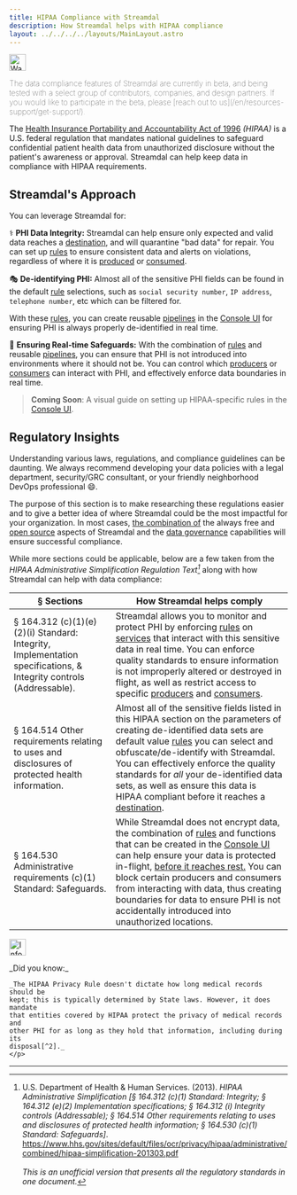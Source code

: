 ```yaml
---
title: HIPAA Compliance with Streamdal
description: How Streamdal helps with HIPAA compliance
layout: ../../../../layouts/MainLayout.astro
---
```



<Notification type="warning">
  <img src={warning} alt="Warning" width="30px" height="30px" />
  <p style="font-weight: lighter;">The data compliance features of Streamdal 
  are currently in beta, and being tested with a select group of contributors, 
  companies, and design partners. If you would like to participate in the beta, 
  please 
  [reach out to us](/en/resources-support/get-support/).</p>
</Notification>

The <a href="https://www.cdc.gov/phlp/publications/topic/hipaa.html" target="_blank">Health Insurance Portability and Accountability Act of 1996</a> 
_(HIPAA)_ is a U.S. federal regulation that mandates national guidelines to 
safeguard confidential patient health data from unauthorized disclosure 
without the patient's awareness or approval. Streamdal can help keep data in
compliance with HIPAA requirements.

## Streamdal's Approach

You can leverage Streamdal for:

⚕️ **<span class="ykeyword">PHI Data Integrity</span>:** Streamdal can help ensure only expected and valid data reaches a <a href="/en/resources-support/glossary/#destination" class="pkeyword">destination</a>, and will quarantine "bad data" for repair. You can set up <a href="/en/resources-support/glossary/#rule-or-step" class="pkeyword">rules</a> to ensure consistent data and alerts on violations, regardless of where it is <a href="/en/resources-support/glossary/#producer" class="pkeyword">produced</a> or <a href="/en/resources-support/glossary/#consumer" class="pkeyword">consumed</a>. 

🎭 **<span class="ykeyword">De-identifying PHI</span>:** Almost all of the sensitive PHI fields can be found in the default <a href="/en/resources-support/glossary/#rule-or-step" class="pkeyword">rule</a> selections, such as `social security number`, `IP address`, `telephone number`, etc which can be filtered for. 

With these <a href="/en/resources-support/glossary/#rule-or-step" class="pkeyword">rules</a>, you can create reusable <a href="/en/resources-support/glossary/#pipeline-or-ruleset" class="pkeyword">pipelines</a> in the [Console UI](/en/core-components/console-ui/) for ensuring PHI is always properly de-identified in real time.

🦺 **<span class="ykeyword">Ensuring Real-time Safeguards</span>:** With the combination of <a href="/en/resources-support/glossary/#rule-or-step" class="pkeyword">rules</a> and reusable <a href="/en/resources-support/glossary/#pipeline-or-ruleset" class="pkeyword">pipelines</a>, you can ensure that PHI is not introduced into environments where it should not be. You can control which <a href="/en/resources-support/glossary/#producer" class="pkeyword">producers</a> or <a href="/en/resources-support/glossary/#consumer" class="pkeyword">consumers</a> can interact with PHI, and effectively enforce data boundaries in real time.

> **Coming Soon**: A visual guide on setting up HIPAA-specific rules in the 
[Console UI](/en/core-components/console-ui/).

## Regulatory Insights

Understanding various laws, regulations, and compliance guidelines can be 
daunting. We always recommend developing your data policies with a legal 
department, security/GRC consultant, or your friendly neighborhood DevOps 
professional 😄.

The purpose of this section is to make researching these regulations easier and 
to give a better idea of where Streamdal could be the most impactful for your 
organization. In most cases, <u>the combination of</u> the always free and 
[open source](/en/resources-support/open-source/) aspects of Streamdal and the 
[data governance](/en/data-governance/overview/) capabilities will ensure 
successful compliance. 

While more sections could be applicable, below are a few taken from the 
_HIPAA Administrative Simplification Regulation Text[^1]_ along with how 
Streamdal can help with data compliance:

| § Sections | How Streamdal helps comply |
|-|-|
| § 164.312 (c)(1)(e)(2)(i) Standard: Integrity, Implementation specifications, & Integrity controls (Addressable).| Streamdal allows you to monitor and protect PHI by enforcing [rules](/en/resources-support/glossary/#rule-or-step) on [services](/en/resources-support/glossary/#service) that interact with this sensitive data in real time. You can enforce quality standards to ensure information is not improperly altered or destroyed in flight, as well as restrict access to specific [producers](/en/resources-support/glossary/#producer) and [consumers](/en/resources-support/glossary/#consumer). |
| § 164.514 Other requirements relating to uses and disclosures of protected health information. | Almost all of the sensitive fields listed in this HIPAA section on the parameters of creating de-identified data sets are default value [rules](/en/resources-support/glossary/#rule-or-step) you can select and obfuscate/de-identify with Streamdal. You can effectively enforce the quality standards for _all_ your de-identified data sets, as well as ensure this data is HIPAA compliant before it reaches a [destination](/en/resources-support/glossary/#destination). |
| § 164.530 Administrative requirements (c)(1) Standard: Safeguards. | While Streamdal does not encrypt data, the combination of [rules](/en/resources-support/glossary/#rule-or-step) and functions that can be created in the [Console UI](/en/core-components/console-ui/) can help ensure your data is protected in-flight, <u>before it reaches rest.</u> You can block certain producers and consumers from interacting with data, thus creating boundaries for data to ensure PHI is not accidentally introduced into unauthorized locations. |

<Notification type="information">
  <img src={info} alt="Information" width="30px" height="30px" />
  <div class="prose-md prose-p:my-2 prose-a:text-purple-dark prose-a:underline">
    <p>
    _Did you know:_
    
    _The HIPAA Privacy Rule doesn't dictate how long medical records should be 
    kept; this is typically determined by State laws. However, it does mandate 
    that entities covered by HIPAA protect the privacy of medical records and 
    other PHI for as long as they hold that information, including during its 
    disposal[^2]._
    </p>
  </div>
</Notification>

___

[^1]: U.S. Department of Health & Human Services. (2013). _HIPAA Administrative Simplification [§ 164.312 (c)(1) Standard: Integrity; § 164.312 (e)(2) Implementation specifications; § 164.312 (i) Integrity controls (Addressable); § 164.514 Other requirements relating to uses and disclosures of protected health information; § 164.530 (c)(1) Standard: Safeguards]_. https://www.hhs.gov/sites/default/files/ocr/privacy/hipaa/administrative/combined/hipaa-simplification-201303.pdf <br /><br /> _This is an unofficial version that presents all the regulatory standards in one document._
[^2]: U.S. Department of Health and Human Services. (2013, July 26). _Does the HIPAA Privacy Rule require covered entities to keep patients’ medical records for any period of time?_ https://www.hhs.gov/hipaa/for-professionals/faq/580/does-hipaa-require-covered-entities-to-keep-medical-records-for-any-period/index.html